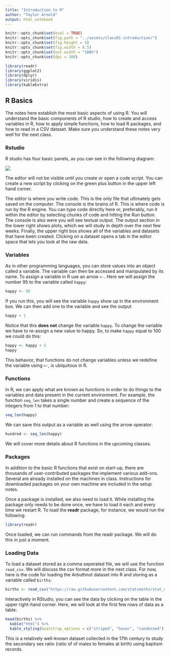 ```yaml
---
title: "Introduction to R"
author: "Taylor Arnold"
output: html_notebook
---
```


```r
knitr::opts_chunk$set(eval = TRUE)
knitr::opts_chunk$set(fig.path = "../assets/class01-introduction/")
knitr::opts_chunk$set(fig.height = 5)
knitr::opts_chunk$set(fig.width = 8.5)
knitr::opts_chunk$set(out.width = "100%")
knitr::opts_chunk$set(dpi = 300)
```

```r
library(readr)
library(ggplot2)
library(dplyr)
library(viridis)
library(kableExtra)
```

## R Basics

The notes here establish the most basic aspects of using
R. You will understand the basic components of R studio,
how to create and access variables in R, how to apply simple
functions, how to load R packages, and how to read in a CSV
dataset. Make sure you understand these notes very well for
the next class.

### Rstudio

R studio has four basic panels, as you can see in the following
diagram:

![](../assets/img/intro-rstudio.png)

The editor will not be visible until you create or open a code
script. You can create a new script by clicking on the green plus
button in the upper left hand corner.

The editor is where you write code. This is the only file that
ultimately gets saved on the computer. The console is the brains
of R. This is where code is run by the R engine. You can type
code directly here or, preferably, run it within the editor by
selecting chunks of code and hitting the Run button. The console
is also were you will see textual output. The output section in the
lower right shows plots, which we will study in depth over the next
few weeks. Finally, the upper right box shows all of the variables
and datasets that have been created. Clicking on a dataset opens a
tab in the editor space that lets you look at the raw data.

### Variables

As in other programming languages, you can store values into an
object called a variable. The variable can then be accessed and
manipulated by its name. To assign a variable in R use an arrow
`<-`. Here we will assign the number 95 to the variable called
`happy`:

```r
happy <- 95
```

If you run this, you will see the variable `happy` show up in the
environment box. We can then add one to the variable and see the
output

```r
happy + 1
```

Notice that this **does not** change the variable `happy`. To change
the variable we have to re-assign a new value to happy. So, to make
`happy` equal to 100 we could do this:

```r
happy <- happy + 5
happy
```
This behavior, that functions do not change variables unless we
redefine the variable using `<-`, is ubiquitous in R.

### Functions

In R, we can apply what are known as functions in order to do things
to the variables and data present in the current environment. For
example, the function `seq_len` takes a single number and create a
sequence of the integers from 1 to that number:

```r
seq_len(happy)
```

We can save this output as a variable as well using the arrow
operator:

```r
hundred <- seq_len(happy)
```

We will cover more details about R functions in the upcoming classes.

### Packages

In addition to the basic R functions that exist on start-up,
there are thousands of user-contributed packages the implement
various add-ons. Several are already installed on the machines
in class. Instructions for downloaded packages on your own
machine are included in the setup notes.

Once a package is installed, we also need to load it. While
installing the package only needs to be done once, we have to
load it each and every time we restart R. To load the **readr**
package, for instance, we would run the following:

```r
library(readr)
```

Once loaded, we can run commands from the readr package. We will
do this in just a moment.

### Loading Data

To load a dataset stored as a comma seperated file, we will use the
function `read_csv`. We will discuss the csv format more in the
next class. For now, here is the code for loading the Arbuthnot
dataset into R and storing as a variable called `births`:

```r
births <- read_csv("https://raw.githubusercontent.com/statsmaths/stat_data/gh-pages/arbuthnot.csv")
```

Interactively in RStudio, you can see the data by clicking on the
table in the upper right-hand corner. Here, we will look at the first
few rows of data as a table:

```r
head(births) %>%
  kable("html") %>%
  kable_styling(bootstrap_options = c("striped", "hover", "condensed"))
```

This is a relatively well-known dataset collected in the 17th century
to study the secondary sex ratio (ratio of of males to females at birth)
using baptism records.






